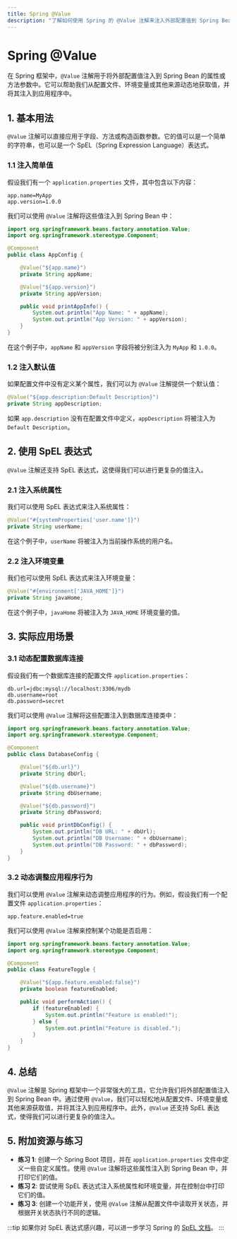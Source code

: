 ```yaml
---
title: Spring @Value
description: "了解如何使用 Spring 的 @Value 注解来注入外部配置值到 Spring Bean 中。本文适合初学者，包含代码示例和实际应用场景。"
---
```


# Spring @Value

在 Spring 框架中，`@Value` 注解用于将外部配置值注入到 Spring Bean 的属性或方法参数中。它可以帮助我们从配置文件、环境变量或其他来源动态地获取值，并将其注入到应用程序中。

## 1. 基本用法

`@Value` 注解可以直接应用于字段、方法或构造函数参数。它的值可以是一个简单的字符串，也可以是一个 SpEL（Spring Expression Language）表达式。

### 1.1 注入简单值

假设我们有一个 `application.properties` 文件，其中包含以下内容：

```properties
app.name=MyApp
app.version=1.0.0
```

我们可以使用 `@Value` 注解将这些值注入到 Spring Bean 中：

```java
import org.springframework.beans.factory.annotation.Value;
import org.springframework.stereotype.Component;

@Component
public class AppConfig {

    @Value("${app.name}")
    private String appName;

    @Value("${app.version}")
    private String appVersion;

    public void printAppInfo() {
        System.out.println("App Name: " + appName);
        System.out.println("App Version: " + appVersion);
    }
}
```

在这个例子中，`appName` 和 `appVersion` 字段将被分别注入为 `MyApp` 和 `1.0.0`。

### 1.2 注入默认值

如果配置文件中没有定义某个属性，我们可以为 `@Value` 注解提供一个默认值：

```java
@Value("${app.description:Default Description}")
private String appDescription;
```

如果 `app.description` 没有在配置文件中定义，`appDescription` 将被注入为 `Default Description`。

## 2. 使用 SpEL 表达式

`@Value` 注解还支持 SpEL 表达式，这使得我们可以进行更复杂的值注入。

### 2.1 注入系统属性

我们可以使用 SpEL 表达式来注入系统属性：

```java
@Value("#{systemProperties['user.name']}")
private String userName;
```

在这个例子中，`userName` 将被注入为当前操作系统的用户名。

### 2.2 注入环境变量

我们也可以使用 SpEL 表达式来注入环境变量：

```java
@Value("#{environment['JAVA_HOME']}")
private String javaHome;
```

在这个例子中，`javaHome` 将被注入为 `JAVA_HOME` 环境变量的值。

## 3. 实际应用场景

### 3.1 动态配置数据库连接

假设我们有一个数据库连接的配置文件 `application.properties`：

```properties
db.url=jdbc:mysql://localhost:3306/mydb
db.username=root
db.password=secret
```

我们可以使用 `@Value` 注解将这些配置注入到数据库连接类中：

```java
import org.springframework.beans.factory.annotation.Value;
import org.springframework.stereotype.Component;

@Component
public class DatabaseConfig {

    @Value("${db.url}")
    private String dbUrl;

    @Value("${db.username}")
    private String dbUsername;

    @Value("${db.password}")
    private String dbPassword;

    public void printDbConfig() {
        System.out.println("DB URL: " + dbUrl);
        System.out.println("DB Username: " + dbUsername);
        System.out.println("DB Password: " + dbPassword);
    }
}
```

### 3.2 动态调整应用程序行为

我们可以使用 `@Value` 注解来动态调整应用程序的行为。例如，假设我们有一个配置文件 `application.properties`：

```properties
app.feature.enabled=true
```

我们可以使用 `@Value` 注解来控制某个功能是否启用：

```java
import org.springframework.beans.factory.annotation.Value;
import org.springframework.stereotype.Component;

@Component
public class FeatureToggle {

    @Value("${app.feature.enabled:false}")
    private boolean featureEnabled;

    public void performAction() {
        if (featureEnabled) {
            System.out.println("Feature is enabled!");
        } else {
            System.out.println("Feature is disabled.");
        }
    }
}
```

## 4. 总结

`@Value` 注解是 Spring 框架中一个非常强大的工具，它允许我们将外部配置值注入到 Spring Bean 中。通过使用 `@Value`，我们可以轻松地从配置文件、环境变量或其他来源获取值，并将其注入到应用程序中。此外，`@Value` 还支持 SpEL 表达式，使得我们可以进行更复杂的值注入。

## 5. 附加资源与练习

- **练习 1**: 创建一个 Spring Boot 项目，并在 `application.properties` 文件中定义一些自定义属性。使用 `@Value` 注解将这些属性注入到 Spring Bean 中，并打印它们的值。
- **练习 2**: 尝试使用 SpEL 表达式注入系统属性和环境变量，并在控制台中打印它们的值。
- **练习 3**: 创建一个功能开关，使用 `@Value` 注解从配置文件中读取开关状态，并根据开关状态执行不同的逻辑。

:::tip
如果你对 SpEL 表达式感兴趣，可以进一步学习 Spring 的 [SpEL 文档](https://docs.spring.io/spring-framework/docs/current/reference/html/core.html#expressions)。
:::